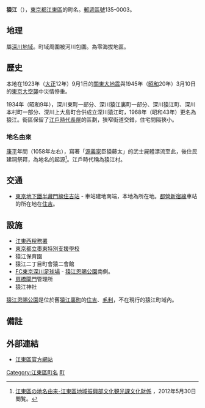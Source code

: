 {{Pathnav|日本|東京都|[[江東區_(東京都)|江東區]]|frame=1}}
{{Infobox Settlement
|official_name = 猿江
|native_name =
|settlement_type = [[町|町]]
|image_skyline =
|imagesize =
|image_caption =
|image_flag =
|image_seal =
| image_map =
| map_caption =
| pushpin_map =
|subdivision_type = [[國家|國家]]
|subdivision_name = [[File:Flag_of_Japan.svg|border]] [[日本|日本]]
|subdivision_type1 = [[都道府縣|都道府縣]]
|subdivision_name1 = [[File:Flag_of_Tokyo_Prefecture.svg|25px]] [[東京都|東京都]]
|subdivision_type2 = [[東京都區部|特別區]]
|subdivision_name2 = [[File:Flag_of_Koto,_Tokyo.svg|25px]] [[江東區_(東京都)|江東區]]
|established_title =
|established_date =
|government_type =
|leader_title =
|leader_name =
|area_magnitude =
|area_total_sq_mi =
|area_total_km2 =
|area_land_sq_mi =
|area_land_km2 =
|area_urban_sq_mi =
|area_urban_km2 =
|area_metro_km2 =
|area_metro_sq_mi =
|population_as_of= 2013年（平成25年）8月1日
|population_footnotes =
|population_total = 5982<ref>[http://www.city.koto.lg.jp/profile/koto/5353/15817/file/H25.8.pdf 江東区の世帯と人口（住民基本台帳による） 区民部区民課 平成25年8月1日現在]{{dead link|date=2018年1月 |bot=InternetArchiveBot |fix-attempted=yes }}</ref>
|population_urban =
|population_metro =
|population_density_sq_mi =
|population_density_km2 =
| timezone = [[日本標準時間|JST]]
| utc_offset = +9
|timezone_DST =
|utc_offset_DST =
|latd=|latm=|lats=|latNS=
|longd=|longm=|longs=|longEW=
|elevation_footnotes=
|elevation_m =
|elevation_ft =
|postal_code_type = [[郵遞區號|郵遞區號]]
|postal_code = 135-0003
|area_code =
|website =
|footnotes =
}}
'''猿江'''（{{jpn|j=猿江|hg=さるえ|rm=Sarue|f=y}}），[[東京都|東京都]][[江東區_(東京都)|江東區]]的町名。[[郵遞區號|郵遞區號]]135-0003。

== 地理 ==
屬[[深川區|深川地域]]。町域周圍被河川包圍。為零海拔地區。

== 歷史 ==
本地在1923年（[[大正|大正]]12年）9月1日的[[關東大地震|關東大地震]]與1945年（[[昭和|昭和]]20年）3月10日的[[東京大空襲|東京大空襲]]中災情慘重。

1934年（昭和9年），深川東町一部分、深川猿江裏町一部分、深川猿江町、深川本村町一部分、深川上大島町合併成立深川猿江町，1968年（昭和43年）更名為猿江。街區保留了[[江戶時代|江戶時代]][[長屋|長屋]]的區劃，狹窄街道交錯，住宅間隔狹小。

=== 地名由來 ===
[[康平_(後冷泉天皇)|康平]]年間（1058年左右），寫著「[[源義家|源義家]]臣猿藤太」的武士屍體漂流至此，後住民建祠祭拜，為地名的起源<ref name="yura">[http://www.city.koto.lg.jp/seikatsu/shogai-gakushu/6378/6379.html 江東區の地名由来-江東區地域振興部文化観光課文化財係] {{webarchive|url=https://web.archive.org/web/20130719163650/http://www.city.koto.lg.jp/seikatsu/shogai-gakushu/6378/6379.html |date=2013-07-19 }}，2012年5月30日閲覧。</ref>。江戶時代稱為猿江村。

== 交通 ==
* [[東京地下鐵半藏門線|東京地下鐵半藏門線]][[住吉站_(東京都)|住吉站]] - 車站建地南端，本地為所在地。[[都營地下鐵新宿線|都營新宿線]]車站的所在地在[[住吉_(江東區)|住吉]]。

== 設施 ==
* [[江東西稅務署|江東西稅務署]]
* [[東京都立墨東特別支援學校|東京都立墨東特別支援學校]]
* 猿江保育園
* 猿江二丁目町會猿二會館
* [[FC東京深川足球場|FC東京深川足球場]] - [[猿江恩賜公園|猿江恩賜公園]]南側。
* [[扇橋閘門|扇橋閘門]]管理所
* 猿江神社

[[猿江恩賜公園|猿江恩賜公園]]是位於舊[[猿江裏町|猿江裏町]]的[[住吉_(江東區)|住吉]]、[[毛利_(江東區)|毛利]]，不在現行的猿江町域內。

== 備註 ==
{{reflist}}

== 外部連結 ==
* [http://www.city.koto.lg.jp/ 江東區官方網站] {{Wayback|url=http://www.city.koto.lg.jp/ |date=20130723024418 }}

{{DEFAULTSORT:Sarue}}
{{江東區的町名}}
[[Category:江東區町名|Category:江東區町名]]
[[Category:以人名命名的日本行政區|町]]